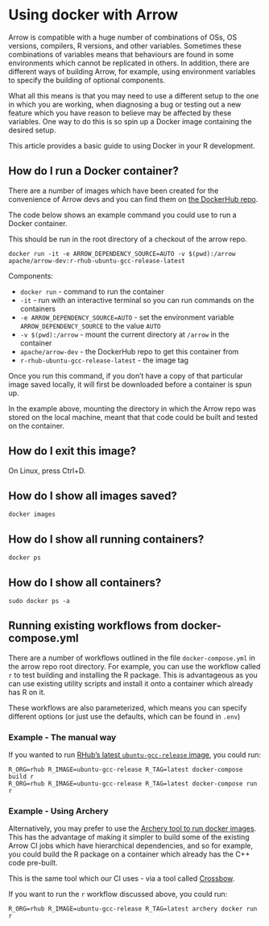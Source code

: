 # Using docker with Arrow

Arrow is compatible with a huge number of combinations of OSs, OS versions, 
compilers, R versions, and other variables.  Sometimes these combinations of 
variables means that behaviours are found in some environments which cannot be 
replicated in others.  In addition, there are different ways of building Arrow, 
for example, using environment variables to specify the building of optional 
components.

What all this means is that you may need to use a different setup to the one in 
which you are working, when diagnosing a bug or testing out a new feature which 
you have reason to believe may be affected by these variables.  One way to do 
this is so spin up a Docker image containing the desired setup.

This article provides a basic guide to using Docker in your R development.

## How do I run a Docker container?

There are a number of images which have been created for the convenience of 
Arrow devs and you can find them on [the DockerHub repo](https://hub.docker.com/r/apache/arrow-dev/tags).

The code below shows an example command you could use to run a Docker container.

This should be run in the root directory of a checkout of the arrow repo.

```shell
docker run -it -e ARROW_DEPENDENCY_SOURCE=AUTO -v $(pwd):/arrow apache/arrow-dev:r-rhub-ubuntu-gcc-release-latest
```

Components:

* `docker run` - command to run the container
* `-it` - run with an interactive terminal so you can run commands on the containers
* `-e ARROW_DEPENDENCY_SOURCE=AUTO` - set the environment variable `ARROW_DEPENDENCY_SOURCE` to the value `AUTO`
* `-v $(pwd):/arrow` - mount the current directory at `/arrow` in the container
* `apache/arrow-dev` - the DockerHub repo to get this container from
* `r-rhub-ubuntu-gcc-release-latest` - the image tag

Once you run this command, if you don't have a copy of that particular image 
saved locally, it will first be downloaded before a container is spun up.

In the example above, mounting the directory in which the Arrow repo was stored 
on the local machine, meant that that code could be built and tested on the 
container.

## How do I exit this image?

On Linux, press Ctrl+D.

## How do I show all images saved?

```shell
docker images
```

## How do I show all running containers?

```shell
docker ps
```

## How do I show all containers?

```shell
sudo docker ps -a
```

## Running existing workflows from docker-compose.yml

There are a number of workflows outlined in the file `docker-compose.yml` in the
arrow repo root directory.  For example, you can use the workflow called `r` to 
test building and installing the R package.  This is advantageous as you can use 
existing utility scripts and install it onto a container which already has R on 
it.

These workflows are also parameterized, which means you can specify different 
options (or just use the defaults, which can be found in `.env`)

### Example - The manual way

If you wanted to run [RHub's latest `ubuntu-gcc-release` image](https://hub.docker.com/r/rhub/ubuntu-gcc-release), you could 
run:

```shell 
R_ORG=rhub R_IMAGE=ubuntu-gcc-release R_TAG=latest docker-compose build r
R_ORG=rhub R_IMAGE=ubuntu-gcc-release R_TAG=latest docker-compose run r
```

### Example - Using Archery

Alternatively, you may prefer to use the [Archery tool to run docker images](https://arrow.apache.org/docs/developers/docker.html).
This has the advantage of making it simpler to build some of the existing Arrow 
CI jobs which have hierarchical dependencies, and so for example, you could 
build the R package on a container which already has the C++ code pre-built.

This is the same tool which our CI uses - via a tool called [Crossbow](https://arrow.apache.org/docs/developers/crossbow.html).

If you want to run the `r` workflow discussed above, you could run:

```shell
R_ORG=rhub R_IMAGE=ubuntu-gcc-release R_TAG=latest archery docker run r
```
